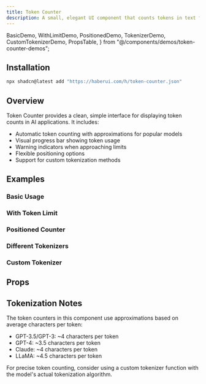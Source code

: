 ```yaml
---
title: Token Counter
description: A small, elegant UI component that counts tokens in text for AI applications.
---
```


  BasicDemo,
  WithLimitDemo,
  PositionedDemo,
  TokenizerDemo,
  CustomTokenizerDemo,
  PropsTable,
} from "@/components/demos/token-counter-demos";

## Installation

```bash
npx shadcn@latest add "https://haberui.com/h/token-counter.json"
```

## Overview

Token Counter provides a clean, simple interface for displaying token counts in AI applications. It includes:

- Automatic token counting with approximations for popular models
- Visual progress bar showing token usage
- Warning indicators when approaching limits
- Flexible positioning options
- Support for custom tokenization methods

## Examples

### Basic Usage

<div className="not-prose my-6">
  <BasicDemo />
</div>

### With Token Limit

<div className="not-prose my-6">
  <WithLimitDemo />
</div>

### Positioned Counter

<div className="not-prose my-6">
  <PositionedDemo />
</div>

### Different Tokenizers

<div className="not-prose my-6">
  <TokenizerDemo />
</div>

### Custom Tokenizer

<div className="not-prose my-6">
  <CustomTokenizerDemo />
</div>

## Props

<PropsTable />

## Tokenization Notes

The token counters in this component use approximations based on average characters per token:

- GPT-3.5/GPT-3: ~4 characters per token
- GPT-4: ~3.5 characters per token
- Claude: ~4 characters per token
- LLaMA: ~4.5 characters per token

For precise token counting, consider using a custom tokenizer function with the model's actual tokenization algorithm.
